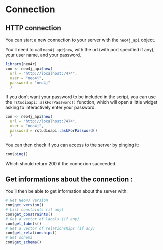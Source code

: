 # Connection {#connect}

## HTTP connection 

You can start a new connection to your server with the `neo4j_api` object. 

You'll need to call `neo4j_api$new`, with the url (with port specified if any), your user name, and your  password. 

```r
library(neo4r)
con <- neo4j_api$new(
  url = "http://localhost:7474",
  user = "neo4j", 
  password = "neo4j"
  )
```

If you don't want your password to be included in the script, you can use the `rstudioapi::askForPassword()` function, which will open a little widget asking to interactively enter your password. 

```r
con <- neo4j_api$new(
  url = "http://localhost:7474",
  user = "neo4j", 
  password = rstudioapi::askForPassword()
  )
```

You can then check if you can access to the server by pinging it:

```r
con$ping()
```

Which should return 200 if the connexion succeeded. 

## Get informations about the connection :

You'll then be able to get information about the server with: 

```r
# Get Neo4J Version
con$get_version()
# List constaints (if any)
con$get_constraints()
# Get a vector of labels (if any)
con$get_labels()
# Get a vector of relationships (if any)
con$get_relationships()
# Get schema 
con$get_schema()
```

